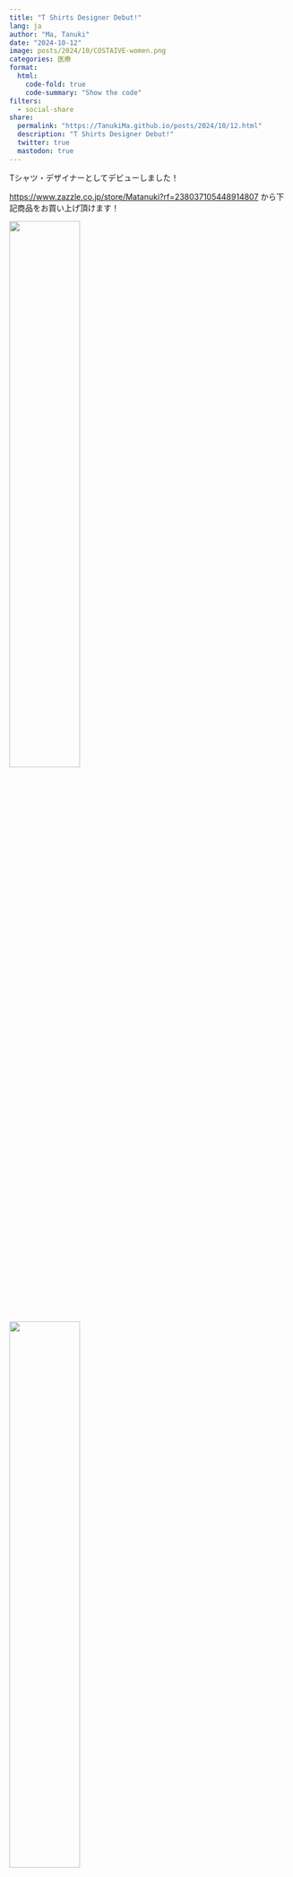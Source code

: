 ```yaml
---
title: "T Shirts Designer Debut!"
lang: ja
author: "Ma, Tanuki"
date: "2024-10-12"
image: posts/2024/10/COSTAIVE-women.png
categories: 医療
format:
  html:
    code-fold: true
    code-summary: "Show the code"
filters:
  - social-share
share:
  permalink: "https://TanukiMa.github.io/posts/2024/10/12.html"
  description: "T Shirts Designer Debut!"
  twitter: true
  mastodon: true
---
```


Tシャツ・デザイナーとしてデビューしました！

[https://www.zazzle.co.jp/store/Matanuki?rf=238037105448914807](https://www.zazzle.co.jp/store/Matanuki?rf=238037105448914807)
から下記商品をお買い上げ頂けます！

![](HPV-T-Shirts-men.png){width=50%}

![](HPV-T-Shirts-women.png){width=50%}

![](COSTAIVE-men.png){width=50%}

![](COSTAIVE-women.png){width=50%}

各ワクチン接種の記念に購入は如何でしょうか？
